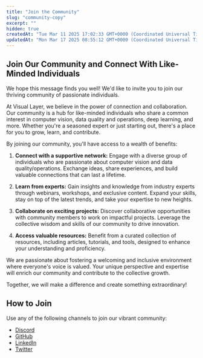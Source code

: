 ```yaml
---
title: "Join the Community"
slug: "community-copy"
excerpt: ""
hidden: true
createdAt: "Tue Mar 11 2025 17:02:33 GMT+0000 (Coordinated Universal Time)"
updatedAt: "Mon Mar 17 2025 08:55:12 GMT+0000 (Coordinated Universal Time)"
---
```

## Join Our Community and Connect With Like-Minded Individuals

We hope this message finds you well! We'd like to invite you to join our thriving community of passionate individuals.

At Visual Layer, we believe in the power of connection and collaboration. Our community is a hub for like-minded individuals who share a common interest in computer vision, data quality and operations, deep learning, and more. Whether you're a seasoned expert or just starting out, there's a place for you to grow, learn, and contribute.

By joining our community, you'll have access to a wealth of benefits:

1. **Connect with a supportive network:** Engage with a diverse group of individuals who are passionate about computer vision and data quality/operations. Exchange ideas, share experiences, and build valuable connections that can last a lifetime.

2. **Learn from experts:** Gain insights and knowledge from industry experts through webinars, workshops, and exclusive content. Expand your skills, stay on top of the latest trends, and take your expertise to new heights.

3. **Collaborate on exciting projects:** Discover collaborative opportunities with community members to work on impactful projects. Leverage the collective wisdom and skills of our community to drive innovation.

4. **Access valuable resources:** Benefit from a curated collection of resources, including articles, tutorials, and tools, designed to enhance your understanding and proficiency.

We are passionate about fostering a welcoming and inclusive environment where everyone's voice is valued. Your unique perspective and expertise will enrich our community and contribute to the collective growth.

Together, we will make a difference and create something extraordinary!

## How to Join

Use any of the following channels to join our vibrant community:

- [Discord ](https://discord.com/invite/tkYHJCA7mb) 
- [GitHub](https://github.com/visual-layer/fastdup)
- [LinkedIn](https://www.linkedin.com/company/visual-layer/)
- [Twitter](https://twitter.com/visual_layer)
